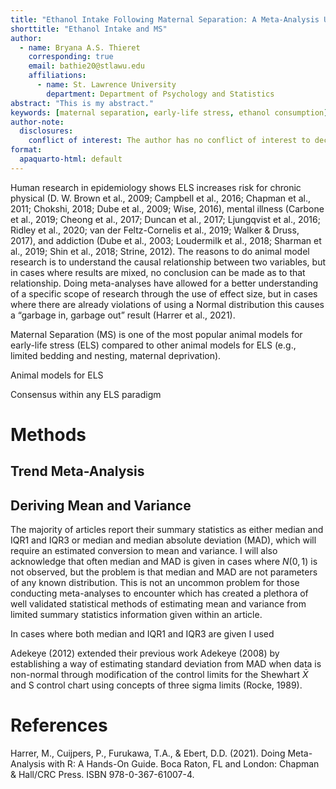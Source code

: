 ```yaml
---
title: "Ethanol Intake Following Maternal Separation: A Meta-Analysis Using Bayesian Methods"
shorttitle: "Ethanol Intake and MS"
author:
  - name: Bryana A.S. Thieret
    corresponding: true
    email: bathie20@stlawu.edu
    affiliations:
      - name: St. Lawrence University
        department: Department of Psychology and Statistics
abstract: "This is my abstract."
keywords: [maternal separation, early-life stress, ethanol consumption]
author-note:
  disclosures:
    conflict of interest: The author has no conflict of interest to declare.
format:
  apaquarto-html: default
---
```


 Human research in epidemiology shows ELS increases risk for chronic physical (D. W. Brown et al., 2009; Campbell et al., 2016; Chapman et al., 2011; Chokshi, 2018; Dube et al., 2009; Wise, 2016), mental illness (Carbone et al., 2019; Cheong et al., 2017; Duncan et al., 2017; Ljungqvist et al., 2016; Ridley et al., 2020; van der Feltz-Cornelis et al., 2019; Walker & Druss, 2017), and addiction (Dube et al., 2003; Loudermilk et al., 2018; Sharman et al., 2019; Shin et al., 2018; Strine, 2012). The reasons to do animal model research is to understand the causal relationship between two variables, but in cases where results are mixed, no conclusion can be made as to that relationship. Doing meta-analyses have allowed for a better understanding of a specific scope of research through the use of effect size, but in cases where there are already violations of using a Normal distribution this causes a "garbage in, garbage out" result (Harrer et al., 2021). 

Maternal Separation (MS) is one of the most popular animal models for early-life stress (ELS) compared to other animal models for ELS (e.g., limited bedding and nesting, maternal deprivation). 
  
  Animal models for ELS 
  
  Consensus within any ELS paradigm 



# Methods  


## Trend Meta-Analysis  
  

## Deriving Mean and Variance

  The majority of articles report their summary statistics as either median and IQR1 and IQR3 or median and median absolute deviation (MAD), which will require an estimated conversion to mean and variance. I will also acknowledge that often median and MAD is given in cases where $N(0,1)$ is not observed, but the problem is that median and MAD are not parameters of any known distribution. This is not an uncommon problem for those conducting meta-analyses to encounter which has created a plethora of well validated statistical methods of estimating mean and variance from limited summary statistics information given within an article. 

In cases where both median and IQR1 and IQR3 are given I used 

Adekeye (2012) extended their previous work Adekeye (2008) by establishing a way of estimating standard deviation from MAD when data is non-normal through modification of the control limits for the Shewhart $\bar{X}$ and S control chart using concepts of three sigma limits (Rocke, 1989). 








# References  

Harrer, M., Cuijpers, P., Furukawa, T.A., & Ebert, D.D. (2021). Doing Meta-Analysis with R: A Hands-On Guide. Boca Raton, FL and London: Chapman & Hall/CRC Press. ISBN 978-0-367-61007-4.  














